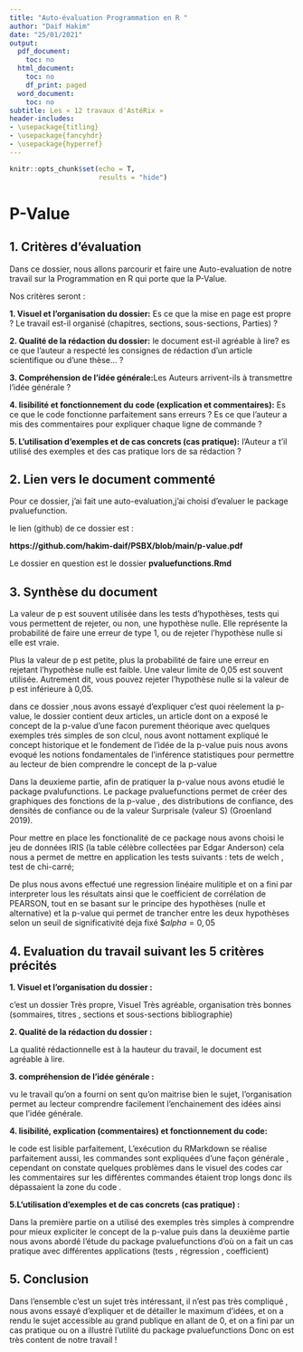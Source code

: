 ---
title: "Auto-évaluation Programmation en R "
author: "Daif Hakim"
date: "25/01/2021"
output:
  pdf_document:
    toc: no
  html_document:
    toc: no
    df_print: paged
  word_document:
    toc: no
subtitle: Les « 12 travaux d'AstéRix »
header-includes:
- \usepackage{titling}
- \usepackage{fancyhdr}
- \usepackage{hyperref}
---



\setlength{\textheight}{20.5cm} 
\pagestyle{fancyplain}
\fancyhf{}
\lhead{P-Value}
\chead{\href{https://github.com/hakim-daif/PSBX/blob/main/p-value.pdf}{Daif Hakim}, Travaux Programmation en R }
\renewcommand{\headrulewidth}{1pt} 
\rfoot{Page \thepage}
\cfoot{Travaux Programmation en R - P-Value }
\renewcommand{\footrulewidth}{1pt}

```{r setup, include=FALSE}
knitr::opts_chunk$set(echo = T,
                      results = "hide") 
```

# P-Value

## 1. Critères d'évaluation

Dans ce dossier, nous allons parcourir et faire une Auto-evaluation de notre travail sur la Programmation en R qui porte que la P-Value.

Nos critères seront :


**1.  Visuel et l'organisation du dossier:** Es ce que la mise en page est propre ? Le travail est-il organisé (chapitres, sections, sous-sections, Parties) ?

**2.	Qualité de la rédaction du dossier:** le document est-il agréable à lire? es ce que l'auteur a respecté les consignes de rédaction d'un article scientifique ou d'une thèse... ? 

**3.  Compréhension de l'idée générale:**Les Auteurs arrivent-ils à transmettre l'idée générale ? 
  
**4.  lisibilité et fonctionnement du code (explication et commentaires):** Es ce que  le code fonctionne parfaitement sans erreurs ?  Es ce que l'auteur a mis des commentaires pour expliquer chaque ligne de commande ? 


**5.	L’utilisation d’exemples et de cas concrets (cas pratique):** l'Auteur a t'il utilisé des exemples et des cas pratique lors de sa rédaction ?


## 2. Lien vers le document commenté

Pour ce dossier, j'ai fait une auto-evaluation,j'ai choisi d'evaluer le package pvaluefunction.

le lien (github)  de ce dossier est :

**https://github.com/hakim-daif/PSBX/blob/main/p-value.pdf**

Le dossier en question est le dossier **pvaluefunctions.Rmd**


## 3. Synthèse du document

La valeur de p est souvent utilisée dans les tests d'hypothèses, tests qui vous permettent de rejeter, ou non, une hypothèse nulle. Elle représente la probabilité de faire une erreur de type 1, ou de rejeter l'hypothèse nulle si elle est vraie.

Plus la valeur de p est petite, plus la probabilité de faire une erreur en rejetant l'hypothèse nulle est faible. Une valeur limite de 0,05 est souvent utilisée. Autrement dit, vous pouvez rejeter l'hypothèse nulle si la valeur de p est inférieure à 0,05.


dans ce dossier ,nous avons essayé d'expliquer c'est quoi réelement la p-value, le dossier contient deux articles, 
un article dont on a exposé le concept de la p-value d'une facon purement théorique avec quelques exemples trés simples de son clcul, nous avont nottament expliqué le concept historique et le fondement de l'idée de la p-value puis nous avons evoqué les notions fondamentales de l'inférence statistiques pour permettre au lecteur de bien comprendre le concept de la p-value 

Dans la deuxieme partie, afin de pratiquer la p-value nous avons etudié le package pvalufunctions.
Le package pvaluefunctions permet de créer des graphiques des fonctions de la p-value , des distributions de confiance, des densités de confiance ou de la valeur Surprisale (valeur S) (Groenland 2019).

Pour mettre en place les fonctionalité de ce package nous avons choisi le jeu de données IRIS (la table célèbre collectées par Edgar Anderson) cela nous a permet de mettre en application les tests suivants : tets de welch , test de chi-carré;

De plus nous avons effectué une regression linéaire mulitiple et on a fini par interpreter lous les résultats ainsi que le coefficient de corrélation de PEARSON, tout en se basant sur  le principe des hypothèses (nulle et alternative) et la p-value qui permet de trancher entre les deux hypothèses selon un seuil de significativité deja fixé $$alpha = 0,05$


## 4. Evaluation du travail suivant les 5 critères précités



**1. Visuel et l'organisation du dossier :**

c'est un dossier Très propre, Visuel Très agréable, organisation très bonnes (sommaires, titres , sections et sous-sections bibliographie) 


**2.	Qualité de la rédaction du dossier :**

La qualité rédactionnelle est à la hauteur du travail, le document est agréable à lire.

**3.	compréhension de l'idée générale :**

vu le travail qu'on a fourni on sent qu'on maitrise bien le sujet, l'organisation permet au lecteur comprendre facilement l'enchainement des idées ainsi que l'idée générale.


**4. lisibilité, explication (commentaires) et fonctionnement du code:**

le code est lisible parfaitement, 
L'exécution du RMarkdown se réalise parfaitement aussi, les commandes sont expliquées d'une façon générale , cependant on constate quelques problèmes dans le visuel des codes car les commentaires sur les différentes commandes étaient trop longs donc ils dépassaient la zone du code .

**5.L’utilisation d’exemples et de cas concrets (cas pratique) :**

Dans la première partie on  a utilisé des exemples très simples à comprendre pour mieux expliciter le concept de la p-value puis dans la deuxième partie nous avons abordé l'étude du package pvaluefunctions d'où on a fait un cas pratique avec différentes applications (tests , régression , coefficient)


## 5. Conclusion

Dans l'ensemble c'est un sujet très intéressant, il n'est pas très compliqué , nous avons essayé d'expliquer et de détailler le maximum d'idées, et on a rendu le sujet accessible au grand publique en allant de 0, et on a fini par un cas pratique ou on a illustré l'utilité du package pvaluefunctions 
Donc on est très content de notre travail !
